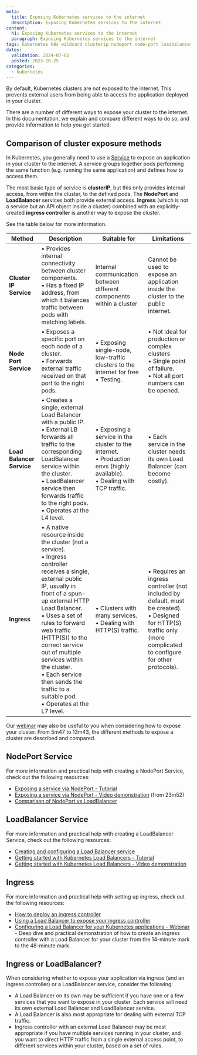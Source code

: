 ```yaml
---
meta:
  title: Exposing Kubernetes services to the internet
  description: Exposing Kubernetes services to the internet
content:
  h1: Exposing Kubernetes services to the internet
  paragraph: Exposing Kubernetes services to the internet
tags: kubernetes k8s wildcard clusterip nodeport node-port loadbalancer load-balancer ingress ingress-controller
dates:
  validation: 2024-07-02
  posted: 2023-10-25
categories:
  - kubernetes
---
```


By default, Kubernetes clusters are not exposed to the internet. This prevents external users from being able to access the application deployed in your cluster.

There are a number of different ways to expose your cluster to the internet. In this documentation, we explain and compare different ways to do so, and provide information to help you get started.

## Comparison of cluster exposure methods

In Kubernetes, you generally need to use a [Service](/containers/kubernetes/concepts/#services) to expose an application in your cluster to the internet. A service groups together pods performing the same function (e.g. running the same application) and defines how to access them.

The most basic type of service is **clusterIP**, but this only provides internal access, from within the cluster, to the defined pods. The **NodePort** and **LoadBalancer** services both provide external access. **Ingress** (which is not a service but an API object inside a cluster) combined with an explicitly-created **ingress controller** is another way to expose the cluster.

See the table below for more information.


| Method            | Description | Suitable for | Limitations |
| ----------------- | ----------- | ------------ | ----------- |
| **Cluster IP Service** | • Provides internal connectivity between cluster components. <br/>• Has a fixed IP address, from which it balances traffic between pods with matching labels. | Internal communication between different components within a cluster | Cannot be used to expose an application inside the cluster to the public internet. |
| **Node Port Service**  | • Exposes a specific port on each node of a cluster. <br/>• Forwards external traffic received on that port to the right pods. | • Exposing single-node, low-traffic clusters to the internet for free <br/>• Testing. | • Not ideal for production or complex clusters <br/> • Single point of failure.<br/> • Not all port numbers can be opened.|
| **Load Balancer Service** | • Creates a single, external Load Balancer with a public IP. <br/> • External LB forwards all traffic to the corresponding LoadBalancer service within the cluster. <br/> • LoadBalancer service then forwards traffic to the right pods. <br/> • Operates at the L4 level. | • Exposing a service in the cluster to the internet. <br/>• Production envs (highly available). <br/>• Dealing with TCP traffic. | • Each service in the cluster needs its own Load Balancer (can become costly). |
| **Ingress** | • A native resource inside the cluster (not a service). <br/>• Ingress controller receives a single, external public IP, usually in front of a spun-up external HTTP Load Balancer. <br/> • Uses a set of rules to forward web traffic (HTTP(S)) to the correct service out of multiple services within the cluster. <br/> • Each service then sends the traffic to a suitable pod. <br/> • Operates at the L7 level.| • Clusters with many services. <br/> • Dealing with HTTP(S) traffic. | • Requires an ingress controller (not included by default, must be created). <br/> • Designed for HTTP(S) traffic only (more complicated to configure for other protocols). | 


Our [webinar](https://www.youtube.com/watch?v=V0uKqYXJRF4/) may also be useful to you when considering how to expose your cluster. From 5m47 to 13m43, the different methods to expose a cluster are described and compared.

## NodePort Service

<Lightbox src="scaleway-node-port-diagram.webp" size="large" alt="" />

For more information and practical help with creating a NodePort Service, check out the following resources:

- [Exposing a service via NodePort - Tutorial](/tutorials/get-started-deploy-kapsule/#exposing-the-service-for-testing-via-nodeport-(optional))
- [Exposing a service via NodePort - Video demonstration](https://www.youtube.com/watch?v=R5CwAq1a0Og/) (from 23m52)
- [Comparison of NodePort vs LoadBalancer](/tutorials/get-started-kubernetes-loadbalancer/#why-do-we-need-a-load-balancer)

## LoadBalancer Service

<Lightbox src="scaleway-l-b-diagram.webp" size="large" alt="" />

For more information and practical help with creating a LoadBalancer Service, check out the following resources:

- [Creating and configuring a Load Balancer service](/containers/kubernetes/reference-content/kubernetes-load-balancer/)
- [Getting started with Kubernetes Load Balancers - Tutorial](/tutorials/get-started-kubernetes-loadbalancer/)
- [Getting started with Kubernetes Load Balancers - Video demonstration](https://www.youtube.com/watch?v=R5CwAq1a0Og/)

## Ingress

<Lightbox src="scaleway-ingress-contr-diagram.webp" size="large" alt="" />

For more information and practical help with setting up ingress, check out the following resources:

- [How to deploy an ingress controller](/containers/kubernetes/how-to/deploy-ingress-controller/)
- [Using a Load Balancer to expose your ingress controller](/containers/kubernetes/reference-content/lb-ingress-controller/)
- [Configuring a Load Balancer for your Kubernetes applications - Webinar](https://www.youtube.com/watch?v=V0uKqYXJRF4/) - Deep dive and practical demonstration of how to create an ingress controller with a Load Balancer for your cluster from the 14-minute mark to the 48-minute mark.

## Ingress or LoadBalancer?

When considering whether to expose your application via ingress (and an ingress controller) or a LoadBalancer service, consider the following:

- A Load Balancer on its own may be sufficient if you have one or a few services that you want to expose in your cluster. Each service will need its own external Load Balancer and LoadBalancer service.
- A Load Balancer is also most appropriate for dealing with external TCP traffic.
- Ingress controller with an external Load Balancer may be most appropriate if you have multiple services running in your cluster, and you want to direct HTTP traffic from a single external access point, to different services within your cluster, based on a set of rules.
